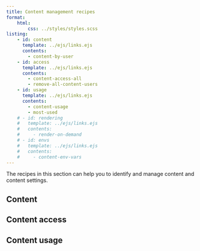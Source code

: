 ```yaml
---
title: Content management recipes
format:
    html:
        css: ../styles/styles.scss
listing:
    - id: content
      template: ../ejs/links.ejs
      contents:
        - content-by-user
    - id: access
      template: ../ejs/links.ejs
      contents:
        - content-access-all
        - remove-all-content-users
    - id: usage
      template: ../ejs/links.ejs
      contents:
        - content-usage
        - most-used
    # - id: rendering
    #   template: ../ejs/links.ejs
    #   contents:
    #     - render-on-demand
    # - id: envs
    #   template: ../ejs/links.ejs
    #   contents:
    #     - content-env-vars
---
```


The recipes in this section can help you to identify and manage content and content settings.

## Content

::: {#content}
:::

## Content access

::: {#access}
:::

## Content usage

::: {#usage}
:::

<!-- ## Scheduling and rendering

::: {#rendering}
:::


## Content environments

::: {#envs}
::: -->